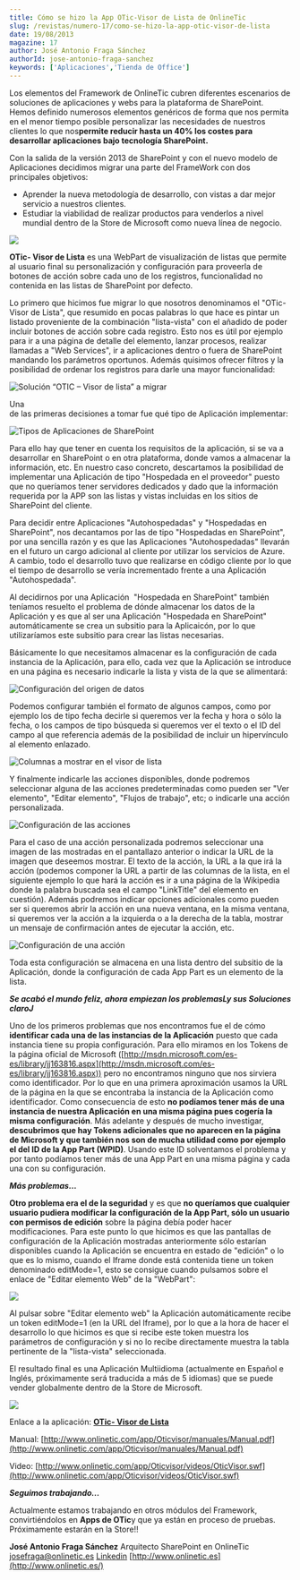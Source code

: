 ```yaml
---
title: Cómo se hizo la App OTic-Visor de Lista de OnlineTic
slug: /revistas/numero-17/como-se-hizo-la-app-otic-visor-de-lista
date: 19/08/2013
magazine: 17
author: José Antonio Fraga Sánchez
authorId: jose-antonio-fraga-sanchez
keywords: ['Aplicaciones','Tienda de Office']
---
```






​Los elementos del Framework de OnlineTic cubren diferentes escenarios de soluciones de aplicaciones y webs para la plataforma de SharePoint. Hemos definido numerosos elementos genéricos de forma que nos permita en el menor tiempo posible personalizar las necesidades de nuestros clientes lo que nos**permite reducir hasta un 40% los costes para desarrollar aplicaciones bajo tecnología SharePoint.**

Con la salida de la versión 2013 de SharePoint y con el nuevo modelo de Aplicaciones decidimos migrar una parte del FrameWork con dos principales objetivos:

- Aprender la nueva metodología de desarrollo, con vistas a dar mejor servicio a nuestros clientes.
- Estudiar la viabilidad de realizar productos para venderlos a nivel mundial dentro de la Store de Microsoft como nueva línea de negocio.


![](../../../images/numero17/como-se-hizo-la-app-otic-visor-de-lista/figura1.png)

**OTic- Visor de Lista** es una WebPart de visualización de listas que permite al usuario final su personalización y configuración para proveerla de botones de acción sobre cada uno de los registros, funcionalidad no contenida en las listas de SharePoint por defecto.

Lo primero que hicimos fue migrar lo que nosotros denominamos el "OTic- Visor de Lista", que resumido en pocas palabras lo que hace es pintar un listado proveniente de la combinación "lista-vista" con el añadido de poder incluir botones de acción sobre cada registro. Esto nos es útil por ejemplo para ir a una página de detalle del elemento, lanzar procesos, realizar llamadas a "Web Services", ir a aplicaciones dentro o fuera de SharePoint mandando los parámetros oportunos. Además quisimos ofrecer filtros y la posibilidad de ordenar los registros para darle una mayor funcionalidad:

![Solución “OTIC – Visor de lista” a migrar](../../../images/numero17/como-se-hizo-la-app-otic-visor-de-lista/figura2.png)

Una<br />de las primeras decisiones a tomar fue qué tipo de Aplicación implementar:

![Tipos de Aplicaciones de SharePoint](../../../images/numero17/como-se-hizo-la-app-otic-visor-de-lista/figura3.png)

Para ello hay que tener en cuenta los requisitos de la aplicación, si se va a desarrollar en SharePoint o en otra plataforma, donde vamos a almacenar la información, etc. En nuestro caso concreto, descartamos la posibilidad de implementar una Aplicación de tipo "Hospedada en el proveedor" puesto que no queríamos tener servidores dedicados y dado que la información requerida por la APP son las listas y vistas incluidas en los sitios de SharePoint del cliente.

Para decidir entre Aplicaciones "Autohospedadas" y "Hospedadas en SharePoint", nos decantamos por las de tipo "Hospedadas en SharePoint", por una sencilla razón y es que las Aplicaciones "Autohospedadas" llevarán en el futuro un cargo adicional al cliente por utilizar los servicios de Azure. A cambio, todo el desarrollo tuvo que realizarse en código cliente por lo que el tiempo de desarrollo se vería incrementado frente a una Aplicación "Autohospedada".

Al decidirnos por una Aplicación  "Hospedada en SharePoint" también teníamos resuelto el problema de dónde almacenar los datos de la Aplicación y es que al ser una Aplicación "Hospedada en SharePoint" automáticamente se crea un subsitio para la Aplicaicón, por lo que utilizaríamos este subsitio para crear las listas necesarias.

Básicamente lo que necesitamos almacenar es la configuración de cada instancia de la Aplicación, para ello, cada vez que la Aplicación se introduce en una página es necesario indicarle la lista y vista de la que se alimentará:

![Configuración del origen de datos](../../../images/numero17/como-se-hizo-la-app-otic-visor-de-lista/figura4.png)

Podemos configurar también el formato de algunos campos, como por ejemplo los de tipo fecha decirle si queremos ver la fecha y hora o sólo la fecha, o los campos de tipo búsqueda si queremos ver el texto o el ID del campo al que referencia además de la posibilidad de incluir un hipervínculo al elemento enlazado.

![Columnas a mostrar en el visor de lista](../../../images/numero17/como-se-hizo-la-app-otic-visor-de-lista/figura5.png)

Y finalmente indicarle las acciones disponibles, donde podremos seleccionar alguna de las acciones predeterminadas como pueden ser "Ver elemento", "Editar elemento", "Flujos de trabajo", etc; o indicarle una acción personalizada.

![Configuración de las acciones](../../../images/numero17/como-se-hizo-la-app-otic-visor-de-lista/figura6.png)

Para el caso de una acción personalizada podremos seleccionar una imagen de las mostradas en el pantallazo anterior o indicar la URL de la imagen que deseemos mostrar. El texto de la acción, la URL a la que irá la acción (podemos componer la URL a partir de las columnas de la lista, en el siguiente ejemplo lo que hará la acción es ir a una página de la Wikipedia donde la palabra buscada sea el campo "LinkTitle" del elemento en cuestión). Además podremos indicar opciones adicionales como pueden ser si queremos abrir la acción en una nueva ventana, en la misma ventana, si queremos ver la acción a la izquierda o a la derecha de la tabla, mostrar un mensaje de confirmación antes de ejecutar la acción, etc.

![Configuración de una acción](../../../images/numero17/como-se-hizo-la-app-otic-visor-de-lista/figura7.png)

Toda esta configuración se almacena en una lista dentro del subsitio de la Aplicación, donde la configuración de cada App Part es un elemento de la lista.

***Se acabó el mundo feliz, ahora empiezan los problemas******L******y sus Soluciones claro******J***

Uno de los primeros problemas que nos encontramos fue el de cómo **identificar cada una de las instancias de la Aplicación** puesto que cada instancia tiene su propia configuración. Para ello miramos en los Tokens de la página oficial de Microsoft ([http://msdn.microsoft.com/es-es/library/jj163816.aspx](http://msdn.microsoft.com/es-es/library/jj163816.aspx)) pero no encontramos ninguno que nos sirviera como identificador. Por lo que en una primera aproximación usamos la URL de la página en la que se encontraba la instancia de la Aplicación como identificador. Como consecuencia de esto **no podíamos tener más de una instancia de nuestra Aplicación en una misma página pues cogería la misma configuración**. Más adelante y después de mucho investigar, **descubrimos que hay Tokens adicionales que no aparecen en la página de Microsoft y que también nos son de mucha utilidad como por ejemplo el del ID de la App Part (WPID)**. Usando este ID solventamos el problema y por tanto podíamos tener más de una App Part en una misma página y cada una con su configuración.

***Más problemas…***

**Otro problema era el de la seguridad** y es que **no queríamos que cualquier usuario pudiera modificar la configuración de la App Part, sólo un usuario con permisos de edición** sobre la página debía poder hacer modificaciones. Para este punto lo que hicimos es que las pantallas de configuración de la Aplicación mostradas anteriormente sólo estarían disponibles cuando la Aplicación se encuentra en estado de "edición" o lo que es lo mismo, cuando el Iframe donde está contenida tiene un token denominado editMode=1, esto se consigue cuando pulsamos sobre el enlace de "Editar elemento Web" de la "WebPart":

![](../../../images/numero17/como-se-hizo-la-app-otic-visor-de-lista/figura8.png)

Al pulsar sobre "Editar elemento web" la Aplicación automáticamente recibe un token editMode=1 (en la URL del Iframe), por lo que a la hora de hacer el desarrollo lo que hicimos es que si recibe este token muestra los parámetros de configuración y si no lo recibe directamente muestra la tabla pertinente de la "lista-vista" seleccionada.

El resultado final es una Aplicación Multiidioma (actualmente en Español e Inglés, próximamente será traducida a más de 5 idiomas) que se puede vender globalmente dentro de la Store de Microsoft.

![](../../../images/numero17/como-se-hizo-la-app-otic-visor-de-lista/figura9.png)

Enlace a la aplicación: [**OTic- Visor de Lista**](http://office.microsoft.com/es-es/store/otic-visor-de-lista-WA104090122.aspx)

Manual: [http://www.onlinetic.com/app/Oticvisor/manuales/Manual.pdf](http://www.onlinetic.com/app/Oticvisor/manuales/Manual.pdf)

Video: [http://www.onlinetic.com/app/Oticvisor/videos/OticVisor.swf](http://www.onlinetic.com/app/Oticvisor/videos/OticVisor.swf)

***Seguimos trabajando…***

Actualmente estamos trabajando en otros módulos del Framework, convirtiéndolos en **Apps de OTic**y que ya están en proceso de pruebas. Próximamente estarán en la Store!!



**José Antonio Fraga Sánchez**
 Arquitecto SharePoint en OnlineTic
 [josefraga@onlinetic.es](mailto:josefraga@onlinetic.es)
 [Linkedin](http://www.linkedin.com/in/josefraga)
 [http://www.onlinetic.es](http://www.onlinetic.es/)

